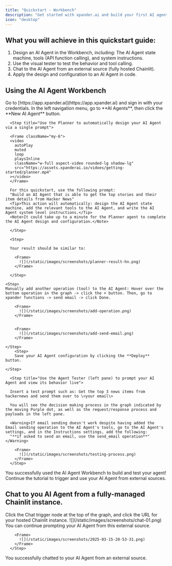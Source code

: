 ```yaml
---
title: "Quickstart - Workbench"
description: "Get started with xpander.ai and build your first AI agent"
icon: "desktop"
---
```


## What you will achieve in this quickstart guide:
1. Design an AI Agent in the Workbench, including: The AI Agent state machine, tools (API function calling), and system instructions.
2. Use the visual tester to test the behavior and tool calling.
3. Chat to the AI Agent from an external source (fully hosted Chainlit).
4. Apply the design and configuration to an AI Agent in code.

## Using the AI Agent Workbench

<Steps>

<Step title="Log in to the xpander.ai platform.">
  Go to [https://app.xpander.ai](https://app.xpander.ai) and sign in with your credentials.
</Step>

<Step title="Open the AI Agent Workbench.">
  In the left navigation menu, go to **AI Agents**, then click the **New AI Agent** button.
</Step>

      <Step title="Use the Planner to automatically design your AI Agent via a single prompt">

      <Frame className="my-6">
      <video
        autoPlay
        muted
        loop
        playsInline
        className="w-full aspect-video rounded-lg shadow-lg"
        src="https://assets.xpanderai.io/vidoes/getting-started/planner.mp4"
      ></video>
      </Frame>

      For this quickstart, use the following prompt:
      "Build an AI Agent that is able to get the top stories and their item details from Hacker News"
      <Tip>This action will automatically: design the AI Agent state machine, add the relevant tools to the AI Agent, and write the AI Agent system level instructions.</Tip>
      <Note>It could take up to a minute for the Planner agent to complete the AI Agent design and configuration.</Note>

      </Step>

      <Step>

      Your result should be similar to: 

        <Frame>
          ![](/static/images/screenshots/planner-result-hn.png)
        </Frame>

      </Step>

    <Step>
    Manually add another operation (tool) to the AI Agent: Hover over the bottom operation in the graph -> click the + button. Then, go to xpander functions -> send email -> click Done.

        <Frame>
          ![](/static/images/screenshots/add-operation.png)
        </Frame>


        <Frame>
          ![](/static/images/screenshots/add-send-email.png)
        </Frame>

    </Step>
        <Step>
        Save your AI Agent configuration by clicking the **Deploy** button.
 
    </Step>

      <Step title="Use the Agent Tester (left pane) to prompt your AI Agent and view its behavior live">
      
      Insert a test prompt such as: Get the top 3 news items from hackernews and send them over to \<your email\>

      You will see the decision making process in the graph indicated by the moving Purple dot, as well as the request/response process and payloads in the left pane. 

      <Warning>If email sending doesn't work despite having added the Email sending operation to the AI Agent's tools, go to the AI Agent's settings, and in the Instructions settings, add the following:       
      "**if asked to send an email, use the send_email operation**" </Warning>
      
        <Frame>
          ![](/static/images/screenshots/testing-process.png)
        </Frame>
      </Step>      



</Steps>

<Check>
<Icon icon="web-awesome" iconType="solid" size={20} /> You successfully used the AI Agent Workbench to build and test your agent!<br />
Continue the tutorial to trigger and use your AI Agent from external sources.
</Check>

## Chat to you AI Agent from a fully-managed Chainlit instance.

<Steps>
      <Step title='Open Chainlit'>
      Click the Chat trigger node at the top of the graph, and click the URL for your hosted Chainlit instance. 
        <Frame>
          ![](/static/images/screenshots/chat-01.png)
        </Frame>
</Step>
<Step>
You can continue prompting your AI Agent from this external source.

        <Frame>
          ![](/static/images/screenshots/2025-03-15-20-53-31.png)
        </Frame>        
      </Step>
</Steps>


<Check>
<Icon icon="web-awesome" iconType="solid" size={20} /> You successfully chatted to your AI Agent from an external source.<br />
</Check>